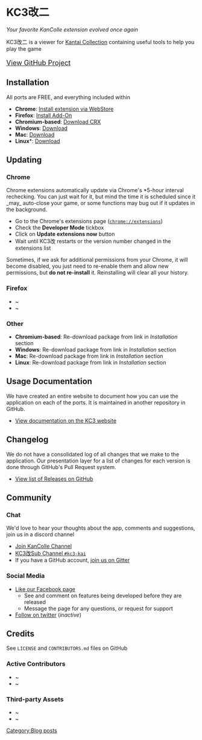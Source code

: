 =KC3改二=
''Your favorite KanColle extension evolved once again''

KC3改二 is a viewer for [http://www.dmm.com/netgame/social/-/gadgets/=/app_id=854854/ Kantai Collection] containing useful tools to help you play the game

<div style="font-size:18px;">[https://github.com/KC3Kai/KC3KaiNi View GitHub Project]</div>


==Installation==
All ports are FREE, and everything included within

* '''Chrome''': [https://github.com/KC3Kai/KC3KaiNi Install extension via WebStore]
* '''Firefox''': [https://github.com/KC3Kai/KC3KaiNi Install Add-On]
* '''Chromium-based''': [https://github.com/KC3Kai/KC3KaiNi Download CRX]
* '''Windows''': [https://github.com/KC3Kai/KC3KaiNi Download]
* '''Mac''': [https://github.com/KC3Kai/KC3KaiNi Download]
* '''Linux'''*: [https://github.com/KC3Kai/KC3KaiNi Download]


==Updating==
===Chrome===
Chrome extensions automatically update via Chrome's *5-hour interval rechecking. You can just wait for it, but mind the time it is scheduled since it _may_ auto-close your game, or some functions may bug out if it updates in the background.

* Go to the Chrome's extensions page (<code>chrome://extensions</code>)
* Check the '''Developer Mode''' tickbox
* Click on '''Update extensions now''' button
* Wait until KC3改 restarts or the version number changed in the extensions list

Sometimes, if we ask for additional permissions from your Chrome, it will become disabled, you just need to re-enable them and allow new permissions, but '''do not re-install''' it. Reinstalling will clear all your history.

===Firefox===
* ~
* ~

===Other===
* '''Chromium-based''': Re-download package from link in ''Installation'' section
* '''Windows''': Re-download package from link in ''Installation'' section
* '''Mac''': Re-download package from link in ''Installation'' section
* '''Linux''': Re-download package from link in ''Installation'' section


==Usage Documentation==
We have created an entire website to document how you can use the application on each of the ports. It is maintained in another repository in GitHub.

* [https://github.com/KC3Kai/KC3KaiNi View documentation on the KC3 website]


==Changelog==
We do not have a consolidated log of all changes that we make to the application. Our presentation layer for a list of changes for each version is done through GitHub's Pull Request system.

* [https://github.com/KC3Kai/KC3KaiNi View list of Releases on GitHub]


==Community==
===Chat===
We'd love to hear your thoughts about the app, comments and suggestions, join us in a discord channel
* [http://discord.me/kancolle Join KanColle Channel]
* [https://discordapp.com/channels/118339803660943369/205766705463427072 KC3改Sub Channel <code>#kc3-kai</code>]
* If you have a GitHub account, [https://gitter.im/KC3Kai/Public join us on Gitter]

===Social Media===
* [https://www.facebook.com/kc3kai/ Like our Facebook page]
** See and comment on features being developed before they are released
** Message the page for any questions, or request for support
* [https://twitter.com/kc3kai Follow on twitter] (''inactive'')


==Credits==
See <code>LICENSE</code> and <code>CONTRIBUTORS.md</code> files on GitHub
===Active Contributors===
* ~
* ~

===Third-party Assets===
* ~
* ~
[[Category:Blog posts]]
